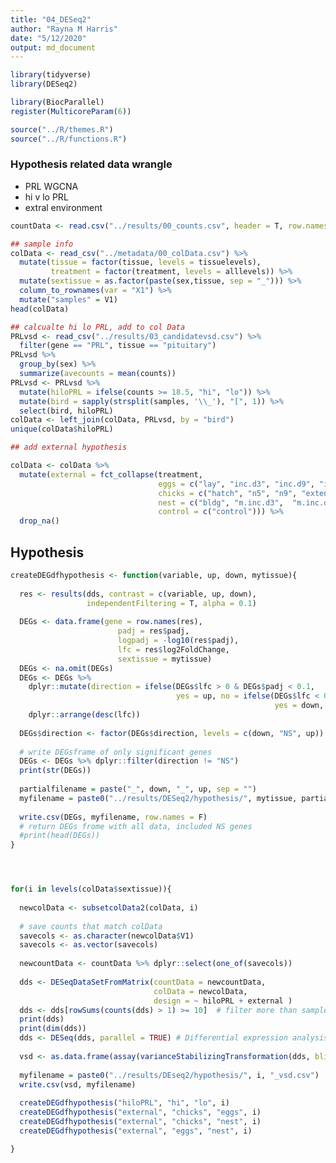 ```yaml
---
title: "04_DESeq2"
author: "Rayna M Harris"
date: "5/12/2020"
output: md_document
---
```


```r
library(tidyverse)
library(DESeq2)

library(BiocParallel)
register(MulticoreParam(6))

source("../R/themes.R")
source("../R/functions.R")
```


### Hypothesis related data wrangle

- PRL WGCNA
- hi v lo PRL
- extral environment


```r
countData <- read.csv("../results/00_counts.csv", header = T, row.names = 1)

## sample info
colData <- read_csv("../metadata/00_colData.csv") %>%
  mutate(tissue = factor(tissue, levels = tissuelevels),
         treatment = factor(treatment, levels = alllevels)) %>%
  mutate(sextissue = as.factor(paste(sex,tissue, sep = "_"))) %>%
  column_to_rownames(var = "X1") %>%
  mutate("samples" = V1) 
head(colData)

## calcualte hi lo PRL, add to col Data
PRLvsd <- read_csv("../results/03_candidatevsd.csv") %>%
  filter(gene == "PRL", tissue == "pituitary") 
PRLvsd %>%
  group_by(sex) %>%
  summarize(avecounts = mean(counts))
PRLvsd <- PRLvsd %>%
  mutate(hiloPRL = ifelse(counts >= 18.5, "hi", "lo")) %>%
  mutate(bird = sapply(strsplit(samples, '\\_'), "[", 1)) %>%
  select(bird, hiloPRL) 
colData <- left_join(colData, PRLvsd, by = "bird")   
unique(colData$hiloPRL)

## add external hypothesis

colData <- colData %>%
  mutate(external = fct_collapse(treatment,
                                 eggs = c("lay", "inc.d3", "inc.d9", "inc.d17", "prolong"),
                                 chicks = c("hatch", "n5", "n9", "extend" , "m.inc.d8" ),
                                 nest = c("bldg", "m.inc.d3",  "m.inc.d9",  "m.inc.d17",  "m.n2"),
                                 control = c("control"))) %>%
  drop_na()

```





## Hypothesis

```r

createDEGdfhypothesis <- function(variable, up, down, mytissue){
  
  res <- results(dds, contrast = c(variable, up, down), 
                 independentFiltering = T, alpha = 0.1)
  
  DEGs <- data.frame(gene = row.names(res),
                        padj = res$padj, 
                        logpadj = -log10(res$padj),
                        lfc = res$log2FoldChange,
                        sextissue = mytissue)
  DEGs <- na.omit(DEGs)
  DEGs <- DEGs %>%
    dplyr::mutate(direction = ifelse(DEGs$lfc > 0 & DEGs$padj < 0.1, 
                                     yes = up, no = ifelse(DEGs$lfc < 0 & DEGs$padj < 0.1, 
                                                           yes = down, no = "NS"))) %>% 
    dplyr::arrange(desc(lfc)) 
  
  DEGs$direction <- factor(DEGs$direction, levels = c(down, "NS", up)) 
  
  # write DEGsframe of only significant genes
  DEGs <- DEGs %>% dplyr::filter(direction != "NS")
  print(str(DEGs))
  
  partialfilename = paste("_", down, "_", up, sep = "")
  myfilename = paste0("../results/DESeq2/hypothesis/", mytissue, partialfilename, "_DEGs.csv")
  
  write.csv(DEGs, myfilename, row.names = F)
  # return DEGs frome with all data, included NS genes
  #print(head(DEGs))
}  




for(i in levels(colData$sextissue)){
  
  newcolData <- subsetcolData2(colData, i)
  
  # save counts that match colData
  savecols <- as.character(newcolData$V1) 
  savecols <- as.vector(savecols) 
  
  newcountData <- countData %>% dplyr::select(one_of(savecols)) 
  
  dds <- DESeqDataSetFromMatrix(countData = newcountData,
                                colData = newcolData,
                                design = ~ hiloPRL + external )
  dds <- dds[rowSums(counts(dds) > 1) >= 10]  # filter more than sample with less 0 counts
  print(dds)
  print(dim(dds))
  dds <- DESeq(dds, parallel = TRUE) # Differential expression analysis
  
  vsd <- as.data.frame(assay(varianceStabilizingTransformation(dds, blind=FALSE)))
  
  myfilename = paste0("../results/DEseq2/hypothesis/", i, "_vsd.csv")
  write.csv(vsd, myfilename)
  
  createDEGdfhypothesis("hiloPRL", "hi", "lo", i)
  createDEGdfhypothesis("external", "chicks", "eggs", i)
  createDEGdfhypothesis("external", "chicks", "nest", i)
  createDEGdfhypothesis("external", "eggs", "nest", i)

}
```






